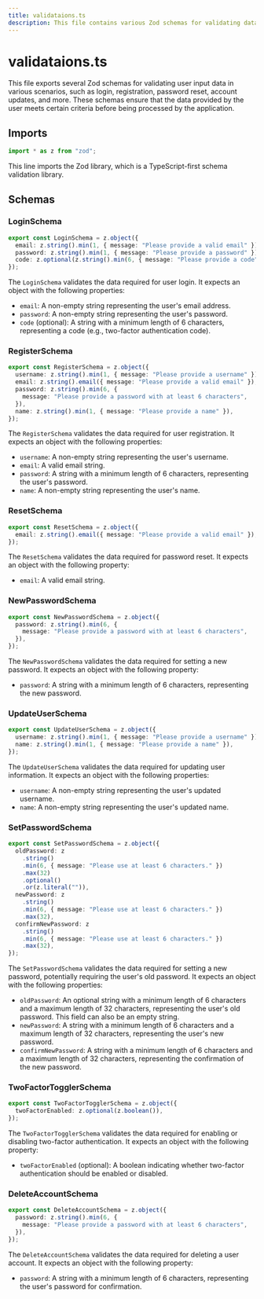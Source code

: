 ```yaml
---
title: validataions.ts
description: This file contains various Zod schemas for validating data in the application.
---
```


# validataions.ts

This file exports several Zod schemas for validating user input data in various scenarios, such as login, registration, password reset, account updates, and more. These schemas ensure that the data provided by the user meets certain criteria before being processed by the application.

## Imports

```typescript
import * as z from "zod";
```

This line imports the Zod library, which is a TypeScript-first schema validation library.

## Schemas

### LoginSchema

```typescript
export const LoginSchema = z.object({
  email: z.string().min(1, { message: "Please provide a valid email" }),
  password: z.string().min(1, { message: "Please provide a password" }),
  code: z.optional(z.string().min(6, { message: "Please provide a code" })),
});
```

The `LoginSchema` validates the data required for user login. It expects an object with the following properties:

- `email`: A non-empty string representing the user's email address.
- `password`: A non-empty string representing the user's password.
- `code` (optional): A string with a minimum length of 6 characters, representing a code (e.g., two-factor authentication code).

### RegisterSchema

```typescript
export const RegisterSchema = z.object({
  username: z.string().min(1, { message: "Please provide a username" }),
  email: z.string().email({ message: "Please provide a valid email" }),
  password: z.string().min(6, {
    message: "Please provide a password with at least 6 characters",
  }),
  name: z.string().min(1, { message: "Please provide a name" }),
});
```

The `RegisterSchema` validates the data required for user registration. It expects an object with the following properties:

- `username`: A non-empty string representing the user's username.
- `email`: A valid email string.
- `password`: A string with a minimum length of 6 characters, representing the user's password.
- `name`: A non-empty string representing the user's name.

### ResetSchema

```typescript
export const ResetSchema = z.object({
  email: z.string().email({ message: "Please provide a valid email" }),
});
```

The `ResetSchema` validates the data required for password reset. It expects an object with the following property:

- `email`: A valid email string.

### NewPasswordSchema

```typescript
export const NewPasswordSchema = z.object({
  password: z.string().min(6, {
    message: "Please provide a password with at least 6 characters",
  }),
});
```

The `NewPasswordSchema` validates the data required for setting a new password. It expects an object with the following property:

- `password`: A string with a minimum length of 6 characters, representing the new password.

### UpdateUserSchema

```typescript
export const UpdateUserSchema = z.object({
  username: z.string().min(1, { message: "Please provide a username" }),
  name: z.string().min(1, { message: "Please provide a name" }),
});
```

The `UpdateUserSchema` validates the data required for updating user information. It expects an object with the following properties:

- `username`: A non-empty string representing the user's updated username.
- `name`: A non-empty string representing the user's updated name.

### SetPasswordSchema

```typescript
export const SetPasswordSchema = z.object({
  oldPassword: z
    .string()
    .min(6, { message: "Please use at least 6 characters." })
    .max(32)
    .optional()
    .or(z.literal("")),
  newPassword: z
    .string()
    .min(6, { message: "Please use at least 6 characters." })
    .max(32),
  confirmNewPassword: z
    .string()
    .min(6, { message: "Please use at least 6 characters." })
    .max(32),
});
```

The `SetPasswordSchema` validates the data required for setting a new password, potentially requiring the user's old password. It expects an object with the following properties:

- `oldPassword`: An optional string with a minimum length of 6 characters and a maximum length of 32 characters, representing the user's old password. This field can also be an empty string.
- `newPassword`: A string with a minimum length of 6 characters and a maximum length of 32 characters, representing the user's new password.
- `confirmNewPassword`: A string with a minimum length of 6 characters and a maximum length of 32 characters, representing the confirmation of the new password.

### TwoFactorTogglerSchema

```typescript
export const TwoFactorTogglerSchema = z.object({
  twoFactorEnabled: z.optional(z.boolean()),
});
```

The `TwoFactorTogglerSchema` validates the data required for enabling or disabling two-factor authentication. It expects an object with the following property:

- `twoFactorEnabled` (optional): A boolean indicating whether two-factor authentication should be enabled or disabled.

### DeleteAccountSchema

```typescript
export const DeleteAccountSchema = z.object({
  password: z.string().min(6, {
    message: "Please provide a password with at least 6 characters",
  }),
});
```

The `DeleteAccountSchema` validates the data required for deleting a user account. It expects an object with the following property:

- `password`: A string with a minimum length of 6 characters, representing the user's password for confirmation.
